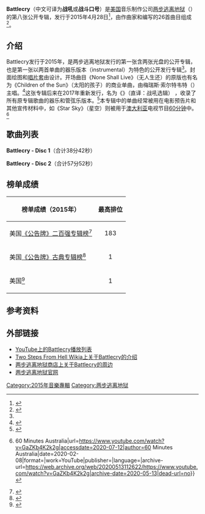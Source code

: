 {{Other uses|Battle cry}}
{{Infobox album
| venue = 
| type = studio
| artist = [[两步逃离地狱|两步逃离地狱]]
| cover = TSFH-Battlecry-Steven-R-Gilmore.jpg
| alt = Battlecry的专辑封面。
| released = {{Start date|2015|04|28}}<ref name="battlcryitunes">{{cite web|url=https://itunes.apple.com/us/album/battlecry/id983825492|title=iTunes - Music - Battlecry by Two Steps From Hell|work=iTunes|access-date=2020-07-11|archive-url=https://web.archive.org/web/20170612050015/https://itunes.apple.com/us/album/battlecry/id983825492|archive-date=2017-06-12|dead-url=no}}</ref>
| recorded = 
| name = Battlecry
| genre = 
| studio = 
| length = 96:34
| label = 
| producer = [[湯瑪斯·伯格森|湯瑪斯·伯格森]]、{{Le|尼克·菲尼克斯|Nick Phoenix}}
| prev_title = {{le|Miracles|Miracles (Two Steps from Hell album)}}
| prev_year = 2014
| next_title = {{le|Classics Volume Two|Classics Volume Two (Two Steps from Hell album)}}
| next_year = 2015
}}
'''Battlecry'''（中文可译为'''战吼'''或'''战斗口号'''）是[[美国|美国]]音乐制作公司[[两步逃离地狱|两步逃离地狱]]（{{lang|en|Two Steps from Hell}}）的第八张公开专辑，发行于2015年4月28日<ref name="battlcryrelease">{{Cite web|title=Battlecry is set to be released at the... - Two Steps From Hell - Facebook|url=https://www.facebook.com/twostepsfromhell/posts/10152906233768090|work=facebook.com|access-date=2020-07-11|archive-date=2020-07-11|archive-url=https://web.archive.org/web/20200711215150/https://www.facebook.com/twostepsfromhell/posts/10152906233768090|dead-url=no}}</ref>，由作曲家{{Le|托马斯·J·柏格森|Thomas J. Bergersen}}和{{Le|尼克·菲尼克斯|Nick Phoenix}}编写的26首曲目组成<ref name="battlcrytracklist">{{Cite web|title=Timeline Photos - Two Steps From Hell - Facebook|url=https://www.facebook.com/twostepsfromhell/photos/a.376320158089.160540.13371833089/10152906229993090/?type=1|work=facebook.com}}</ref>。

== 介绍 ==
Battlecry发行于2015年，是两步逃离地狱发行的第一张含两张光盘的公开专辑，也是第一张以两首单曲的器乐版本（instrumental）为特色的公开发行专辑<ref name="battlcrytracklist" />。封面绘图和[[唱片套|唱片套]]由{{Le|史蒂文·R·吉尔摩尔|Steven R. Gilmore}}设计。开场曲目《None Shall Live》（无人生还）的原版也有名为《Children of the Sun》（太阳的孩子）的商业单曲，由梅瑞斯·索尔特韦特（{{Lang|en|Merethe Soltvedt}}）主唱。<ref>{{Cite web|title="Children of the Sun" announcement|url=https://www.facebook.com/permalink.php?story_fbid=962372527139891&id=147900228587129|publisher=Thomas Bergersen via Facebook}}</ref>这张专辑后来在2017年重新发行，名为《{{Lang|en|Battlecry Anthology}}》（直译：战吼选辑） ，收录了所有原专辑歌曲的器乐和管弦乐版本。<ref>{{Cite web|title=Battlecry Anthology|url=https://itunes.apple.com/us/album/battlecry-anthology/id1223537235|publisher=Two Step From Hell via iTunes|access-date=2020-07-11|archive-url=https://web.archive.org/web/20170426063022/https://itunes.apple.com/us/album/battlecry-anthology/id1223537235|archive-date=2017-04-26|dead-url=no}}</ref>本专辑中的单曲经常被用在电影预告片和其他宣传材料中，如《Star Sky》（星空）则被用于[[澳大利亚|澳大利亚]]电视节目[[60分钟_(澳大利亚电视节目)|60分钟]]中。<ref>{{Cite web|title=World first face transplant: meeting the man who wears 'my brother's face' {{!}} 60 Minutes Australia|url=https://www.youtube.com/watch?v=GaZKb4K2k2g|accessdate=2020-07-12|author=60 Minutes Australia|date=2020-02-08|format=|work=YouTube|publisher=|language=|archive-url=https://web.archive.org/web/20200513112622/https://www.youtube.com/watch?v=GaZKb4K2k2g|archive-date=2020-05-13|dead-url=no}}</ref>

== 歌曲列表 ==
'''Battlecry - Disc 1'''（合计38分42秒）
{{tracklist
| title1          = None Shall Live
| writer1         = Thomas J. Bergersen
| length1         = 2:19
| title2          = Stormkeeper
| writer2         = Nick Phoenix
| length2         = 2:55
| title3          = Victory
| writer3         = Thomas J. Bergersen
| length3         = 5:20
| title4          = Wolf King
| writer4         = Nick Phoenix 
| length4         = 4:14
| title5          = Rise Above
| writer5         = Thomas J. Bergersen
| length5         = 3:24
| title6          = Spellcaster
| writer6         = Nick Phoenix
| length6         = 3:01
| title7          = Never Back Down
| writer7         = Thomas J. Bergersen
| length7         = 2:55
| title8          = Red Tower
| writer8         = Nick Phoenix
| length8         = 3:08
| title9          = Cannon in D Minor
| writer9         = Thomas J. Bergersen
| length9         = 3:03
| title10          = Blackout
| writer10         = Nick Phoenix
| length10         = 3:45
| title11          = Stronger Faster Braver
| writer11         = Thomas J. Bergersen
| length11         = 4:38
}}

'''Battlecry - Disc 2'''（合计57分52秒）
{{tracklist
| title12          = Battleborne
| note12           = 
| writer12         = Nick Phoenix
| length12         = 4:59
| title13          = Last of the Light
| note13           = 
| writer13         = Thomas J. Bergersen
| length13         = 2:53
| title14          = Ultraground
| note14           = 
| writer14         = Nick Phoenix
| length14         = 3:10
| title15          = Release Me
| note15           = 
| writer15         = Thomas J. Bergersen
| length15         = 4:03
| title16          = Freedom Ship
| note16           = 
| writer16         = Nick Phoenix
| length16         = 3:22
| title17          = Amaria
| note17           = "Welcome to Amaria" from ''Amaria''
| writer17         = Thomas J. Bergersen
| length17         = 3:14
| title18          = Flight of the Silverbird
| note18           = 
| writer18         = Thomas J. Bergersen
| length18         = 3:31
| title19          = Outpost
| note19           = 
| writer19         = Nick Phoenix
| length19         = 2:58
| title20          = Unforgiven
| note20           = 
| writer20         = Thomas J. Bergersen
| length20         = 4:10
| title21          = Across the Blood Water
| note21           = 
| writer21         = Nick Phoenix
| length21         = 3:33
| title22          = No Honor in Blood
| note22           = 
| writer22         = Thomas J. Bergersen
| length22         = 3:07
| title23          = Sariel
| note23           = 
| writer23         = Nick Phoenix
| length23         = 2:49
| title24          = Star Sky
| note24           = 
| writer24         = Thomas J. Bergersen
| length24         = 5:30
| title25          = Battleborne (Instrumental)
| note25           = 
| writer25         = Nick Phoenix
| length25         = 4:59
| title26          = Star Sky (Instrumental)
| note26           = 
| writer26         = Thomas J. Bergersen
| length26         = 5:34
}}

== 榜单成绩 ==
{| class="wikitable sortable"
!榜单成绩（2015年）
!最高排位
|-
|美国[[告示牌二百强专辑榜|《公告牌》二百强专辑榜]]<ref>{{Cite web|title=Billboard 200, May 16, 2015|url=http://www.billboard.com/charts/billboard-200/2015-05-16|publisher=billboard.com|access-date=2020-07-11|archive-url=https://web.archive.org/web/20190505095350/https://www.billboard.com/charts/billboard-200/2015-05-16|archive-date=2019-05-05|dead-url=no}}</ref>
| style="text-align:center;" |183
|-
|美国[[告示牌榜單#专辑榜单|《公告牌》古典专辑榜]]<ref>{{Cite web|title=Two Steps From Hell|url=http://www.billboard.com/artist/430611/two%20steps%20from%20hell/chart?f=900|publisher=billboard.com|access-date=2020-07-11|archive-url=https://web.archive.org/web/20170131185822/http://www.billboard.com/artist/430611/two%20steps%20from%20hell/chart?f=900|archive-date=2017-01-31|dead-url=no}}</ref>
| style="text-align:center;" |1
|-
|美国{{Link-en|热点搜寻榜|Top Heatseekers|《公告牌》热点专辑搜寻榜}}<ref>{{Cite web|title=Two Steps From Hell|url=http://www.billboard.com/artist/430611/two%20steps%20from%20hell/chart?f=324|publisher=billboard.com|access-date=2020-07-11|archive-url=https://web.archive.org/web/20170131185843/http://www.billboard.com/artist/430611/two%20steps%20from%20hell/chart?f=324|archive-date=2017-01-31|dead-url=no}}</ref>
| style="text-align:center;" |1
|}

== 参考资料 ==
{{Reflist}}

== 外部链接 ==
*[https://www.youtube.com/playlist?list=PLB-XZMbgwgFVZ8_NrNGknnJSJOnMFYG8H YouTube上的Battlecry播放列表]{{Wayback|url=https://www.youtube.com/playlist?list=PLB-XZMbgwgFVZ8_NrNGknnJSJOnMFYG8H |date=20200811053354 }}
*[https://two-steps-from-hell.fandom.com/wiki/Battlecry Two Steps From Hell Wikia上关于Battlecry的介绍]{{Wayback|url=https://two-steps-from-hell.fandom.com/wiki/Battlecry |date=20200712061414 }}
*[https://twostepsfromhellstore.com/collections/battlecry 两步逃离地狱商店上关于Battlecry的周边]{{Wayback|url=https://twostepsfromhellstore.com/collections/battlecry |date=20200712061406 }}
*[https://twostepsfromhell.com 两步逃离地狱官网]{{Wayback|url=https://twostepsfromhell.com/ |date=20200919162030 }}

[[Category:2015年音樂專輯|Category:2015年音樂專輯]]
[[Category:两步逃离地狱|Category:两步逃离地狱]]
